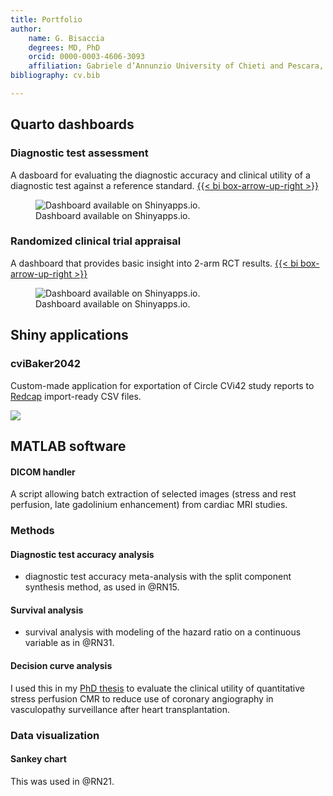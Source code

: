 ```yaml
---
title: Portfolio
author: 
    name: G. Bisaccia
    degrees: MD, PhD
    orcid: 0000-0003-4606-3093
    affiliation: Gabriele d’Annunzio University of Chieti and Pescara, Italy
bibliography: cv.bib

---
```

## Quarto dashboards
### Diagnostic test assessment
A dasboard for evaluating the diagnostic accuracy and clinical utility of a diagnostic test against a reference standard. [{{< bi box-arrow-up-right >}}](https://nweex5-g-bisaccia.shinyapps.io/dta-dashboard/)

![Dashboard available on Shinyapps.io.](images/apps/dta.png)

### Randomized clinical trial appraisal
A dashboard that provides basic insight into 2-arm RCT results. [{{< bi box-arrow-up-right >}}](https://nweex5-g-bisaccia.shinyapps.io/rct-appraise/)

![Dashboard available on Shinyapps.io.](images/apps/rct-appraise.png)

## Shiny applications
### cviBaker2042
Custom-made application for exportation of Circle CVi42 study reports to [Redcap](https://www.project-redcap.org) import-ready CSV files.

![](images/apps/cvibaker2042.png)

## MATLAB software
#### DICOM handler
A script allowing batch extraction of selected images (stress and rest perfusion, late gadolinium enhancement) from cardiac MRI studies.

### Methods
#### Diagnostic test accuracy analysis
- diagnostic test accuracy meta-analysis with the split component synthesis method, as used in @RN15.

#### Survival analysis
- survival analysis with modeling of the hazard ratio on a continuous variable as in @RN31.

#### Decision curve analysis
I used this in my [PhD thesis](phd.qmd#clinical-utility-1) to evaluate the clinical utility of quantitative stress perfusion CMR to reduce use of coronary angiography in vasculopathy surveillance after heart transplantation. 

### Data visualization
#### Sankey chart
This was used in @RN21.

#### 

:::{refs}
:::
